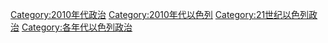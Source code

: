 [[Category:2010年代政治|Category:2010年代政治]]
[[Category:2010年代以色列|Category:2010年代以色列]]
[[Category:21世纪以色列政治|Category:21世纪以色列政治]]
[[Category:各年代以色列政治|Category:各年代以色列政治]]